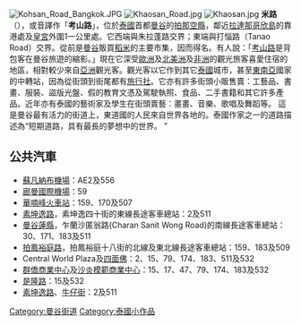 {{noteTA|T=米路 (曼谷道路)}}
[[File:Kohsan_Road_Bangkok.JPG|thumb]]
[[File:Khaosan_Road.jpg|thumb]]
[[File:Khaosan.jpg|thumb]]
'''米路'''（{{thai|t=ถนนข้าวสาร|phon=T̄hnn k̄ĥāws̄ār|r=Thanon Khaosan}}），或音譯作「'''考山路'''」，位於[[泰國|泰國]]首都[[曼谷|曼谷]]的[[拍那空縣|拍那空縣]]，鄰近[[拉達那哥欣島|拉達那哥欣島]]的靠港處及[[曼谷大皇宮|皇宮]]外圍1一公里處。它西端與朱拉蓬路交界；東端與打惱路（Tanao Road）交界。從前是[[曼谷|曼谷]]販買[[稻米|稻米]]的主要市集，因而得名。有人說：「[http://mkyin.cc/khaosan-road/ 考山路]{{Dead link|date=2020年1月 |bot=InternetArchiveBot |fix-attempted=yes }}是背包客在曼谷旅遊的縮影。」現在它深受[[歐洲|歐洲]]及[[北美洲|北美洲]]及[[非洲|非洲]]的觀光旅客喜愛住宿的地區，相對較少來自[[亞洲|亞洲]]觀光客。觀光客以它作到其它[[泰國|泰國]]城市，甚至[[東南亞|東南亞]]國家的中轉站，因為從街頭到街尾都有[[旅行社|旅行社]]。它亦有許多街頭小販售賣：工藝品、書畫、服裝、盜版光盤、假的教育文憑及駕駛執照、食品、二手書籍和其它許多產品。近年亦有泰國的藝術家及學生在街頭賣藝：畫畫、音樂、歌唱及舞蹈等。 這是曼谷最有活力的街道上，東道國的人民來自世界各地的。泰國作家之一的道路描述為“短期道路，具有最長的夢想中的世界。 ”

==公共汽車==
* [[蘇凡納布機場|蘇凡納布機場]]：AE2及556
* [[廊曼國際機場|廊曼國際機場]]：59
* [[華喃峰火車站|華喃峰火車站]]：159、170及507
* [[素坤逸路|素坤逸路]]，素坤逸四十街的東線長途客車總站：2及511
* [[曼谷蓮縣|曼谷蓮縣]]，乍蘭沙匿翁路(Charan Sanit Wong Road)的南線長途客車總站：30、171、183及511
* [[拍鳳裕庭路|拍鳳裕庭路]]，拍鳳裕庭十八街的北線及東北線長途客車總站：159、183及509
* Central World Plaza及[[四面佛|四面佛]]：2、15、79、174、183、511及532
* [[群僑商業中心|群僑商業中心]]及[[沙炎模範商業中心|沙炎模範商業中心]]：15、17、47、79、174、183及532
* [[是隆路|是隆路]]：15及532
* [[素坤逸路|素坤逸路]]、[[牛仔街|牛仔街]]：2及511
{{maplink|frame=yes|frame-width=250|frame-align=left|zoom=14|type=line|text=地圖}}
{{Commons+cat|Khaosan_Road|米路|Khaosan_Road,_Bangkok}}
{{Wikivoyage|en:Khao San Road|米路{{en icon}}}}
{{coord|13|45|32|N|100|29|50|E|type:landmark_region:TH|display=title}}
[[Category:曼谷街道|Category:曼谷街道]] 
[[Category:泰國小作品|Category:泰國小作品]]